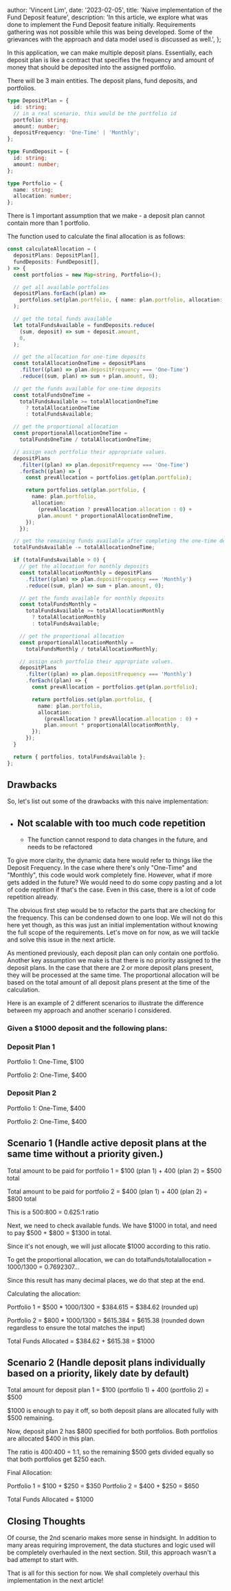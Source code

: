 
  author: 'Vincent Lim',
  date: '2023-02-05',
  title: 'Naive implementation of the Fund Deposit feature',
  description:
    'In this article, we explore what was done to implement the Fund Deposit feature initially. Requirements gathering was not possible while this was being developed. Some of the grievances with the approach and data model used is discussed as well.',
};


In this application, we can make multiple deposit plans. Essentially, each deposit plan is like a contract that specifies the frequency and amount of money that should be deposited into the assigned portfolio.

There will be 3 main entities. The deposit plans, fund deposits, and portfolios.

```ts
type DepositPlan = {
  id: string;
  // in a real scenario, this would be the portfolio id
  portfolio: string;
  amount: number;
  depositFrequency: 'One-Time' | 'Monthly';
};

type FundDeposit = {
  id: string;
  amount: number;
};

type Portfolio = {
  name: string;
  allocation: number;
};
```

There is 1 important assumption that we make - a deposit plan cannot contain more than 1 portfolio.

The function used to calculate the final allocation is as follows:

```ts
const calculateAllocation = (
  depositPlans: DepositPlan[],
  fundDeposits: FundDeposit[],
) => {
  const portfolios = new Map<string, Portfolio>();

  // get all available portfolios
  depositPlans.forEach((plan) =>
    portfolios.set(plan.portfolio, { name: plan.portfolio, allocation: 0 }),
  );

  // get the total funds available
  let totalFundsAvailable = fundDeposits.reduce(
    (sum, deposit) => sum + deposit.amount,
    0,
  );

  // get the allocation for one-time deposits
  const totalAllocationOneTime = depositPlans
    .filter((plan) => plan.depositFrequency === 'One-Time')
    .reduce((sum, plan) => sum + plan.amount, 0);

  // get the funds available for one-time deposits
  const totalFundsOneTime =
    totalFundsAvailable >= totalAllocationOneTime
      ? totalAllocationOneTime
      : totalFundsAvailable;

  // get the proportional allocation
  const proportionalAllocationOneTime =
    totalFundsOneTime / totalAllocationOneTime;

  // assign each portfolio their appropriate values.
  depositPlans
    .filter((plan) => plan.depositFrequency === 'One-Time')
    .forEach((plan) => {
      const prevAllocation = portfolios.get(plan.portfolio);

      return portfolios.set(plan.portfolio, {
        name: plan.portfolio,
        allocation:
          (prevAllocation ? prevAllocation.allocation : 0) +
          plan.amount * proportionalAllocationOneTime,
      });
    });

  // get the remaining funds available after completing the one-time deposits
  totalFundsAvailable -= totalAllocationOneTime;

  if (totalFundsAvailable > 0) {
    // get the allocation for monthly deposits
    const totalAllocationMonthly = depositPlans
      .filter((plan) => plan.depositFrequency === 'Monthly')
      .reduce((sum, plan) => sum + plan.amount, 0);

    // get the funds available for monthly deposits
    const totalFundsMonthly =
      totalFundsAvailable >= totalAllocationMonthly
        ? totalAllocationMonthly
        : totalFundsAvailable;

    // get the proportional allocation
    const proportionalAllocationMonthly =
      totalFundsMonthly / totalAllocationMonthly;

    // assign each portfolio their appropriate values.
    depositPlans
      .filter((plan) => plan.depositFrequency === 'Monthly')
      .forEach((plan) => {
        const prevAllocation = portfolios.get(plan.portfolio);

        return portfolios.set(plan.portfolio, {
          name: plan.portfolio,
          allocation:
            (prevAllocation ? prevAllocation.allocation : 0) +
            plan.amount * proportionalAllocationMonthly,
        });
      });
  }

  return { portfolios, totalFundsAvailable };
};
```

## Drawbacks

So, let's list out some of the drawbacks with this naive implementation:

- ## Not scalable with too much code repetition
  - The function cannot respond to data changes in the future, and needs to be refactored

To give more clarity, the dynamic data here would refer to things like the Deposit Frequency. In the case where there's only "One-Time" and "Monthly", this code would work completely fine. However, what if more gets added in the future? We would need to do some copy pasting and a lot of code reptition if that's the case. Even in this case, there is a lot of code repetition already.

The obvious first step would be to refactor the parts that are checking for the frequency. This can be condensed down to one loop. We will not do this here yet though, as this was just an initial implementation without knowing the full scope of the requirements. Let's move on for now, as we will tackle and solve this issue in the next article.

As mentioned previously, each deposit plan can only contain one portfolio. Another key assumption we make is that there is no priority assigned to the deposit plans. In the case that there are 2 or more deposit plans present, they will be processed at the same time. The proportional allocation will be based on the total amount of all deposit plans present at the time of the calculation.

Here is an example of 2 different scenarios to illustrate the difference between my approach and another scenario I considered.

### Given a $1000 deposit and the following plans:

### Deposit Plan 1

Portfolio 1: One-Time, $100

Portfolio 2: One-Time, $400

### Deposit Plan 2

Portfolio 1: One-Time, $400

Portfolio 2: One-Time, $400

## Scenario 1 (Handle active deposit plans at the same time without a priority given.)

Total amount to be paid for portfolio 1 = $100 (plan 1) + 400 (plan 2) = $500 total

Total amount to be paid for portfolio 2 = $400 (plan 1) + 400 (plan 2) = $800 total

This is a 500:800 = 0.625:1 ratio

Next, we need to check available funds. We have $1000 in total, and need to pay $500 + $800 = $1300 in total.

Since it's not enough, we will just allocate $1000 according to this ratio.

To get the proportional allocation, we can do totalfunds/totalallocation = 1000/1300 = 0.7692307...

Since this result has many decimal places, we do that step at the end.

Calculating the allocation:

Portfolio 1 = $500 \* 1000/1300 = $384.615 = $384.62 (rounded up)

Portfolio 2 = $800 \* 1000/1300 = $615.384 = $615.38 (rounded down regardless to ensure the total matches the input)

Total Funds Allocated = $384.62 + $615.38 = $1000

## Scenario 2 (Handle deposit plans individually based on a priority, likely date by default)

Total amount for deposit plan 1 = $100 (portfolio 1) + 400 (portfolio 2) = $500

$1000 is enough to pay it off, so both deposit plans are allocated fully with $500 remaining.

Now, deposit plan 2 has $800 specified for both portfolios. Both portfolios are allocated $400 in this plan.

The ratio is 400:400 = 1:1, so the remaining $500 gets divided equally so that both portfolios get $250 each.

Final Allocation:

Portfolio 1 = $100 + $250 = $350
Portfolio 2 = $400 + $250 = $650

Total Funds Allocated = $1000

## Closing Thoughts

Of course, the 2nd scenario makes more sense in hindsight. In addition to many areas requiring improvement, the data stuctures and logic used will be completely overhauled in the next section. Still, this approach wasn't a bad attempt to start with.

That is all for this section for now. We shall completely overhaul this implementation in the next article!
